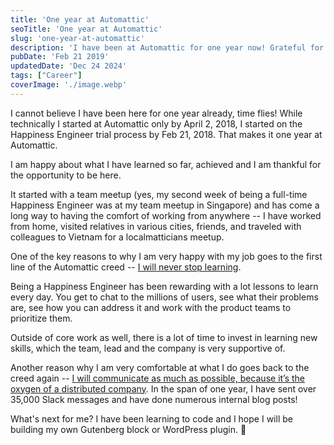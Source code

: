 ```yaml
---
title: 'One year at Automattic'
seoTitle: 'One year at Automattic'
slug: 'one-year-at-automattic'
description: 'I have been at Automattic for one year now! Grateful for this opportunity.'
pubDate: 'Feb 21 2019'
updatedDate: 'Dec 24 2024'
tags: ["Career"]
coverImage: './image.webp'
---
```


I cannot believe I have been here for one year already, time flies! While technically I started at Automattic only by April 2, 2018, I started on the Happiness Engineer trial process by Feb 21, 2018. That makes it one year at Automattic.


I am happy about what I have learned so far, achieved and I am thankful for the opportunity to be here.


<R2Image imageKey="assets/one-year-at-automattic-905b16fc-fc5f-43bf-b217-92e68c3184a3" alt="Photo by Aaron Burden on Unsplash" />


It started with a team meetup (yes, my second week of being a full-time Happiness Engineer was at my team meetup in Singapore) and has come a long way to having the comfort of working from anywhere -- I have worked from home, visited relatives in various cities, friends, and traveled with colleagues to Vietnam for a localmatticians meetup.


One of the key reasons to why I am very happy with my job goes to the first line of the Automattic creed -- [I will never stop learning](https://automattic.com/creed/never-stop-learning/).


Being a Happiness Engineer has been rewarding with a lot lessons to learn every day. You get to chat to the millions of users, see what their problems are, see how you can address it and work with the product teams to prioritize them.


Outside of core work as well, there is a lot of time to invest in learning new skills, which the team, lead and the company is very supportive of.


Another reason why I am very comfortable at what I do goes back to the creed again -- [I will communicate as much as possible, because it’s the oxygen of a distributed company](https://automattic.com/creed/communication-is-oxygen/). In the span of one year, I have sent over 35,000 Slack messages and have done numerous internal blog posts!


What's next for me? I have been learning to code and I hope I will be building my own Gutenberg block or WordPress plugin. 🙂


